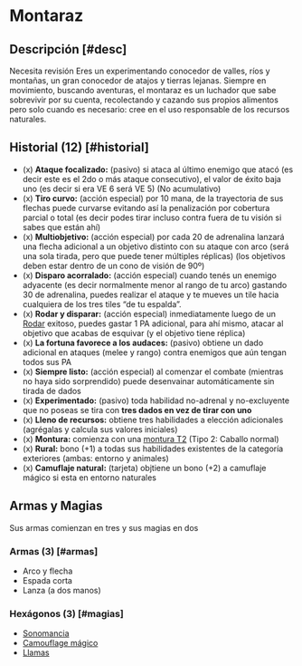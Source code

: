 
# Montaraz

<Bleed>
  <Screenshot src={archerPic} alt="placeholder" full />
</Bleed>

## Descripción [#desc]

<Callout type="warning" emoji="🔎">
  Necesita revisión
</Callout>
Eres un experimentando conocedor de valles, ríos y montañas, un gran conocedor de atajos y tierras lejanas. 
Siempre en movimiento, buscando aventuras, el montaraz es un luchador que sabe sobrevivir por su cuenta,
recolectando y cazando sus propios alimentos pero solo cuando es necesario: cree en el uso responsable 
de los recursos naturales.

## Historial (12) [#historial]

- (x) **Ataque focalizado:** (pasivo) si ataca al último enemigo que atacó (es decir este es el 2do o más ataque consecutivo), el valor de éxito baja uno (es decir si era VE 6 será VE 5) (No acumulativo)
- (x) **Tiro curvo:** (acción especial) por 10 mana, de la trayectoria de sus flechas puede curvarse evitando así la penalización por cobertura parcial o total (es decir podes tirar incluso contra fuera de tu visión si sabes que están ahí)
- (x) **Multiobjetivo:** (acción especial) por cada 20 de adrenalina lanzará una flecha adicional a un objetivo distinto con su ataque con arco (será una sola tirada, pero que puede tener múltiples réplicas) (los objetivos deben estar dentro de un cono de visión de 90º)
- (x) **Disparo acorralado:** (acción especial) cuando tenés un enemigo adyacente (es decir normalmente menor al rango de tu arco) gastando 30 de adrenalina, puedes realizar el ataque y te mueves un tile hacia cualquiera de los tres tiles “de tu espalda”.
- (x) **Rodar y disparar:** (acción especial) inmediatamente luego de un [Rodar](/docs/ruling-combat/05#5-5) exitoso, puedes gastar 1 PA adicional, para ahí mismo, atacar al objetivo que acabas de esquivar (y el objetivo tiene réplica)
- (x) **La fortuna favorece a los audaces:** (pasivo) obtiene un dado adicional en ataques (melee y rango) contra enemigos que aún tengan todos sus PA
- (x) **Siempre listo:** (acción especial) al comenzar el combate (mientras no haya sido sorprendido) puede desenvainar automáticamente sin tirada de dados
- (x) **Experimentado:** (pasivo) toda habilidad no-adrenal y no-excluyente que no poseas se tira con **tres dados en vez de tirar con uno**
- (x) **Lleno de recursos:** obtiene tres habilidades a elección adicionales (agrégalas y calcula sus valores iniciales)
- (x) **Montura:** comienza con una [montura T2](/docs/list-annex/mounts) (Tipo 2: Caballo normal)
- (x) **Rural:** bono (+1) a todas sus habilidades existentes de la categoría exteriores (ambas: entorno y animales)
- (x) **Camuflaje natural:** (tarjeta) objtiene un bono (+2) a camuflaje mágico si esta en entorno naturales

## Armas y Magias
Sus armas comienzan en tres y sus magias en dos

### Armas (3) [#armas]

- Arco y flecha
- Espada corta
- Lanza (a dos manos)

### Hexágonos (3) [#magias]

- [Sonomancia](/docs/list-hexagons/e02)
- [Camouflage mágico](/docs/list-hexagons/e07L1)
- [Llamas](/docs/list-hexagons/e01L1)
